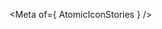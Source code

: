 
<Meta of={ AtomicIconStories } />

<Title />
<Subtitle><Description/></Subtitle>

<CanvasWithGithub
  of={ AtomicIconStories.Default }
  githubPath="common/atomic-icon/atomic-icon.ts"
/>

## Usage
This component is used to display an icon in the UI. It is used internally for icon rendering and can be used directly in your Atomic layout.

```html
<atomic-icon icon="https://raw.githubusercontent.com/coveo/ui-kit/master/packages/atomic/src/images/arrow-top-rounded.svg"></atomic-icon>
```

## Examples
<Stories title={""}/>

## Reference
<ArgTypes />